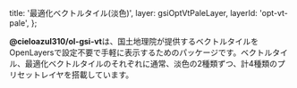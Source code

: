 
  title: '最適化ベクトルタイル(淡色)',
  layer: gsiOptVtPaleLayer,
  layerId: 'opt-vt-pale',
};

**@cieloazul310/ol-gsi-vt**は、国土地理院が提供するベクトルタイルを OpenLayersで設定不要で手軽に表示するためのパッケージです。ベクトルタイル、最適化ベクトルタイルのそれぞれに通常、淡色の2種類ずつ、計4種類のプリセットレイヤを搭載しています。

